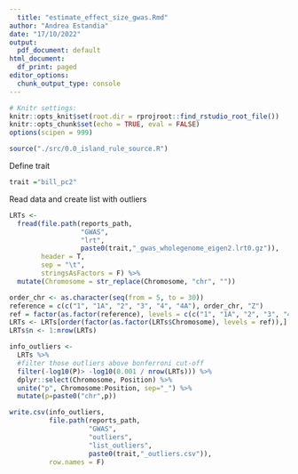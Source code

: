 ```yaml
---
  title: "estimate_effect_size_gwas.Rmd"
author: "Andrea Estandia"
date: "17/10/2022"
output:
  pdf_document: default
html_document:
  df_print: paged
editor_options:
  chunk_output_type: console
---
```

  
```r
# Knitr settings: 
knitr::opts_knit$set(root.dir = rprojroot::find_rstudio_root_file())
knitr::opts_chunk$set(echo = TRUE, eval = FALSE)
options(scipen = 999)
```

```r
source("./src/0.0_island_rule_source.R")
```

Define trait
```r
trait ="bill_pc2"
```

Read data and create list with outliers
```r
LRTs <- 
  fread(file.path(reports_path,
                  "GWAS",
                  "lrt",
                  paste0(trait,"_gwas_wholegenome_eigen2.lrt0.gz")),
        header = T,
        sep = "\t",
        stringsAsFactors = F) %>%
  mutate(Chromosome = str_replace(Chromosome, "chr", ""))

order_chr <- as.character(seq(from = 5, to = 30))
reference = c(c("1", "1A", "2", "3", "4", "4A"), order_chr, "Z")
ref = factor(as.factor(reference), levels = c(c("1", "1A", "2", "3", "4", "4A"), order_chr, "Z"))
LRTs <- LRTs[order(factor(as.factor(LRTs$Chromosome), levels = ref)),]
LRTs$n <- 1:nrow(LRTs)

info_outliers <-
  LRTs %>% 
  #filter those outliers above bonferroni cut-off
  filter(-log10(P)> -log10(0.001 / nrow(LRTs))) %>% 
  dplyr::select(Chromosome, Position) %>% 
  unite("p", Chromosome:Position, sep="_") %>%
  mutate(p=paste0("chr",p))

write.csv(info_outliers,
          file.path(reports_path,
                    "GWAS",
                    "outliers",
                    "list_outliers",
                    paste0(trait,"_outliers.csv")), 
          row.names = F)
```